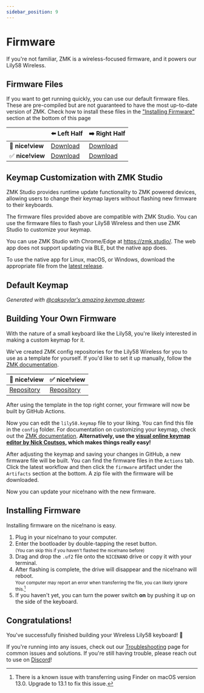 ```yaml
---
sidebar_position: 9
---
```


# Firmware

If you're not familiar, ZMK is a wireless-focused firmware, and it powers our Lily58 Wireless.

## Firmware Files

If you want to get running quickly, you can use our default firmware files. These are pre-compiled but are not guaranteed to have the most up-to-date version of ZMK. Check how to install these files in the ["Installing Firmware"](#installing-firmware) section at the bottom of this page

|                  | ⬅️ Left Half | ➡️ Right Half |
|------------------|--------------|---------------|
| 🚫 **nice!view** |[Download](/assets/lily58_left-nice_nano_v2-zmk.uf2)|[Download](/assets/lily58_right-nice_nano_v2-zmk.uf2)|
| ✅ **nice!view** |[Download](/assets/lily58_left-nice_view_adapter-nice_view-nice_nano_v2-zmk.uf2)|[Download](/assets/lily58_right-nice_view_adapter-nice_view-nice_nano_v2-zmk.uf2)|

## Keymap Customization with ZMK Studio

ZMK Studio provides runtime update functionality to ZMK powered devices, allowing users to change their keymap layers without flashing new firmware to their keyboards.

The firmware files provided above are compatible with ZMK Studio. You can use the firmware files to flash your Lily58 Wireless and then use ZMK Studio to customize your keymap.

You can use ZMK Studio with Chrome/Edge at https://zmk.studio/. The web app does not support updating via BLE, but the native app does.

To use the native app for Linux, macOS, or Windows, download the appropriate file from the [latest release](https://github.com/zmkfirmware/zmk-studio/releases).

## Default Keymap

<DefaultKeymap className="keymap" />

*Generated with [@caksoylar's amazing keymap drawer](https://caksoylar.github.io/keymap-drawer).*

## Building Your Own Firmware

With the nature of a small keyboard like the Lily58, you're likely interested in making a custom keymap for it.

We've created ZMK config repositories for the Lily58 Wireless for you to use as a template for yourself. If you'd like to set it up manually, follow the [ZMK documentation](https://zmk.dev/docs/user-setup).

| 🚫 nice!view | ✅ nice!view |
|------------------|--------------|
|[Repository](https://github.com/typeractivexyz/lily58-wireless-zmk-config)|[Repository](https://github.com/typeractivexyz/lily58-wireless-view-zmk-config)|

After using the template in the top right corner, your firmware will now be built by GitHub Actions.

Now you can edit the `lily58.keymap` file to your liking. You can find this file in the `config` folder. For documentation on customizing your keymap, check out the [ZMK documentation](https://zmk.dev/docs/features/keymaps). **Alternatively, use the [visual online keymap editor by Nick Coutsos](https://github.com/nickcoutsos/keymap-editor), which makes things really easy!**

After adjusting the keymap and saving your changes in GitHub, a new firmware file will be built. You can find the firmware files in the `Actions` tab. Click the latest workflow and then click the `firmware` artifact under the `Artifacts` section at the bottom. A zip file with the firmware will be downloaded.

Now you can update your nice!nano with the new firmware.

## Installing Firmware

Installing firmware on the nice!nano is easy.

1. Plug in your nice!nano to your computer.
2. Enter the bootloader by double-tapping the reset button. <br/> <small>(You can skip this if you haven't flashed the nice!nano before)</small>
3. Drag and drop the `.uf2` file onto the `NICENANO` drive or copy it with your terminal.
4. After flashing is complete, the drive will disappear and the nice!nano will reboot. <br/> <small>Your computer may report an error when transferring the file, you can likely ignore this.[^1]</small> 
5. If you haven't yet, you can turn the power switch **on** by pushing it up on the side of the keyboard.

[^1]: There is a known issue with transferring using Finder on macOS version 13.0. Upgrade to 13.1 to fix this issue.

## Congratulations!

You've successfully finished building your Wireless Lily58 keyboard! 🎉

If you're running into any issues, check out our [Troubleshooting](/troubleshooting) page for common issues and solutions. If you're still having trouble, please reach out to use on [Discord](https://typeractive.xyz/discord)!
